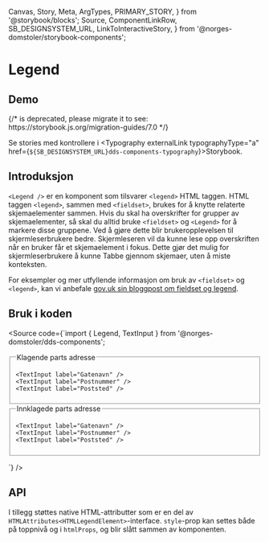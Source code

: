   Canvas,
  Story,
  Meta,
  ArgTypes,
  PRIMARY_STORY,
} from '@storybook/blocks';
  Source,
  ComponentLinkRow,
  SB_DESIGNSYSTEM_URL,
  LinkToInteractiveStory,
} from '@norges-domstoler/storybook-components';

<Meta of={LegendStories} />

# Legend

<ComponentLinkRow
  docsHref="https://design.domstol.no/987b33f71/p/3718e2-typography"
  githubHref="https://github.com/domstolene/designsystem/tree/main/packages/components/src/components/Typography/Legend"
/>

## Demo

<Canvas>
  {/* <Story id="dds-components-typography-legend--default" /> is deprecated, please migrate it to <Story of={referenceToStory} /> see: https://storybook.js.org/migration-guides/7.0 */}

  <Story id="dds-components-typography-legend--default" />
</Canvas>

Se stories med kontrollere i <Typography externalLink typographyType="a" href={`${SB_DESIGNSYSTEM_URL}dds-components-typography`}>Storybook</Typography>.

## Introduksjon

`<Legend />` er en komponent som tilsvarer `<legend>` HTML taggen.
HTML taggen `<legend>`, sammen med `<fieldset>`, brukes for å knytte relaterte skjemaelementer sammen.
Hvis du skal ha overskrifter for grupper av skjemaelementer, så skal du alltid bruke `<fieldset>` og `<Legend>` for å markere disse gruppene.
Ved å gjøre dette blir brukeropplevelsen til skjermleserbrukere bedre.
Skjermleseren vil da kunne lese opp overskriften når en bruker får et skjemaelement i fokus.
Dette gjør det mulig for skjermleserbrukere å kunne Tabbe gjennom skjemaer, uten å miste konteksten.

For eksempler og mer utfyllende informasjon om bruk av `<fieldset>` og `<legend>`, kan vi anbefale [gov.uk sin bloggpost om fieldset og legend](https://accessibility.blog.gov.uk/2016/07/22/using-the-fieldset-and-legend-elements/).

## Bruk i koden

<Source
  code={`import { Legend, TextInput } from '@norges-domstoler/dds-components';

<form>
  <fieldset>
    <Legend>Klagende parts adresse</Legend>

    <TextInput label="Gatenavn" />
    <TextInput label="Postnummer" />
    <TextInput label="Poststed" />

  </fieldset>
  <fieldset>
    <Legend>Innklagede parts adresse</Legend>

    <TextInput label="Gatenavn" />
    <TextInput label="Postnummer" />
    <TextInput label="Poststed" />

  </fieldset>
</form>
`} />

## API

<ArgTypes story={PRIMARY_STORY} />

I tillegg støttes native HTML-attributter som er en del av
`HTMLAttributes<HTMLLegendElement>`-interface.
`style`-prop kan settes både på toppnivå og i `htmlProps`, og blir slått
sammen av komponenten.
